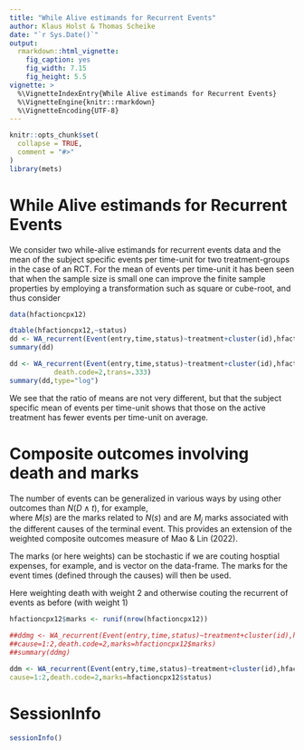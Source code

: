 ```yaml
---
title: "While Alive estimands for Recurrent Events"
author: Klaus Holst & Thomas Scheike
date: "`r Sys.Date()`"
output:
  rmarkdown::html_vignette:
    fig_caption: yes
    fig_width: 7.15
    fig_height: 5.5        
vignette: >
  %\VignetteIndexEntry{While Alive estimands for Recurrent Events}
  %\VignetteEngine{knitr::rmarkdown}
  %\VignetteEncoding{UTF-8}
---
```


```r
knitr::opts_chunk$set(
  collapse = TRUE,
  comment = "#>"
)
library(mets)
```


While Alive estimands for Recurrent Events
==========================================

We consider two while-alive estimands for recurrent events data
\begin{align*}
 \frac{E(N(D \wedge t))}{E(D \wedge t)}
\end{align*}
and the mean of the subject specific events per time-unit 
\begin{align*}
 E( \frac{N(D \wedge t)}{D \wedge t} ) 
\end{align*}
for two treatment-groups in the case of an RCT. 
For the mean of events per time-unit it has been seen that when the sample size is small 
one can improve the finite sample properties by employing a transformation such as square or cube-root, and
thus consider 
\begin{align*}
 E( (\frac{N(D \wedge t)}{D \wedge t})^.33 ) 
\end{align*}

```r
data(hfactioncpx12)

dtable(hfactioncpx12,~status)
dd <- WA_recurrent(Event(entry,time,status)~treatment+cluster(id),hfactioncpx12,time=2,death.code=2)
summary(dd)

dd <- WA_recurrent(Event(entry,time,status)~treatment+cluster(id),hfactioncpx12,time=2,
		   death.code=2,trans=.333)
summary(dd,type="log")

```

We see that the ratio of means are not very different, but that the subject specific 
mean of events per time-unit shows that those on the active treatment has fewer events per time-unit on average. 


Composite outcomes involving death and marks 
============================================

The number of events can be generalized in various ways by using other outcomes than $N(D \wedge t)$, for example,  
\begin{align*}
 \tilde N(D \wedge t) = \int_0^t I(D \geq s) M(s) dN(s)  +  \sum_j  M_j I(D \leq t,\epsilon=j) ) 
\end{align*}
where $M(s)$ are the marks related to $N(s)$ and are $M_j$ marks associated with the different 
causes of the terminal event. This provides an extension of the weighted 
composite outcomes  measure of Mao & Lin (2022).

The marks (or here weights) can be stochastic if we are couting hosptial expenses, for example, and is 
vector on the data-frame. The marks for the event times (defined through the causes) will then be used. 

Here weighting death with weight 2 and otherwise couting the recurrent of events as before (with weight 1)

```r
hfactioncpx12$marks <- runif(nrow(hfactioncpx12))

##ddmg <- WA_recurrent(Event(entry,time,status)~treatment+cluster(id),hfactioncpx12,time=2,
##cause=1:2,death.code=2,marks=hfactioncpx12$marks)
##summary(ddmg)

ddm <- WA_recurrent(Event(entry,time,status)~treatment+cluster(id),hfactioncpx12,time=2,
cause=1:2,death.code=2,marks=hfactioncpx12$status)

```

SessionInfo
============


```r
sessionInfo()
```


